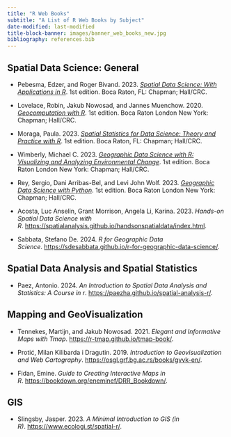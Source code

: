 ```yaml
---
title: "R Web Books"
subtitle: "A List of R Web Books by Subject"
date-modified: last-modified
title-block-banner: images/banner_web_books_new.jpg
bibliography: references.bib
---
```


## Spatial Data Science: General

-   Pebesma, Edzer, and Roger Bivand. 2023. [*Spatial Data Science: With Applications in R*](https://r-spatial.org/book/). 1st edition. Boca Raton, FL: Chapman; Hall/CRC.

-   Lovelace, Robin, Jakub Nowosad, and Jannes Muenchow. 2020. [*Geocomputation with R*](https://r.geocompx.org/index.html). 1st edition. Boca Raton London New York: Chapman; Hall/CRC.

-   Moraga, Paula. 2023. [*Spatial Statistics for Data Science: Theory and Practice with R*](https://www.paulamoraga.com/book-spatial/). 1st edition. Boca Raton, FL: Chapman; Hall/CRC.

-   Wimberly, Michael C. 2023. [*Geographic Data Science with R: Visualizing and Analyzing Environmental Change*](https://bookdown.org/mcwimberly/gdswr-book/). 1st edition. Boca Raton London New York: Chapman; Hall/CRC.

-   Rey, Sergio, Dani Arribas-Bel, and Levi John Wolf. 2023. [*Geographic Data Science with Python*](https://geographicdata.science/book/intro.html). 1st edition. Boca Raton London New York: Chapman; Hall/CRC.

-   Acosta, Luc Anselin, Grant Morrison, Angela Li, Karina. 2023. *Hands-on Spatial Data Science with R*. [https://spatialanalysis.github.io/handsonspatialdata/index.html](https://spatialanalysis.github.io/handsonspatialdata/).

-   Sabbata, Stefano De. 2024. *R for Geographic Data Science*. <https://sdesabbata.github.io/r-for-geographic-data-science/>.

## Spatial Data Analysis and Spatial Statistics

-   Paez, Antonio. 2024. *An Introduction to Spatial Data Analysis and Statistics: A Course in r*. <https://paezha.github.io/spatial-analysis-r/>.

## Mapping and GeoVisualization

-   Tennekes, Martijn, and Jakub Nowosad. 2021. *Elegant and Informative Maps with Tmap*. <https://r-tmap.github.io/tmap-book/>.

-   Protić, Milan Kilibarda i Dragutin. 2019. *Introduction to Geovisualization and Web Cartography*. <https://osgl.grf.bg.ac.rs/books/gvvk-en/>.

-   Fidan, Emine. *Guide to Creating Interactive Maps in R*. <https://bookdown.org/eneminef/DRR_Bookdown/>.

## GIS

-   Slingsby, Jasper. 2023. *A Minimal Introduction to GIS (in R)*. <https://www.ecologi.st/spatial-r/>.
